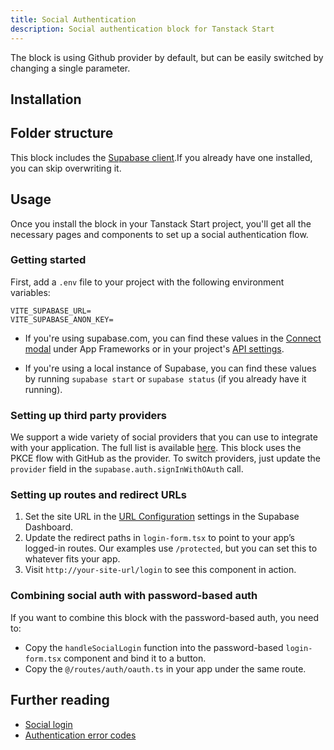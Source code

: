 ```yaml
---
title: Social Authentication
description: Social authentication block for Tanstack Start
---
```


<BlockPreview name="social-auth/auth/login" />
<Callout>
  The block is using Github provider by default, but can be easily switched by changing a single
  parameter.
</Callout>

## Installation

<BlockItem name="social-auth-nextjs" description="All needed components for the social auth flow" />

## Folder structure

This block includes the [Supabase client](/ui/docs/tanstack/client).If you already have one installed, you can skip overwriting it.

<RegistryBlock itemName="social-auth-tanstack" />

## Usage

Once you install the block in your Tanstack Start project, you'll get all the necessary pages and components to set up a social authentication flow.

### Getting started

First, add a `.env` file to your project with the following environment variables:

```env
VITE_SUPABASE_URL=
VITE_SUPABASE_ANON_KEY=
```

- If you're using supabase.com, you can find these values in the [Connect modal](https://supabase.com/dashboard/project/_?showConnect=true) under App Frameworks or in your project's [API settings](https://supabase.com/dashboard/project/_/settings/api).

- If you're using a local instance of Supabase, you can find these values by running `supabase start` or `supabase status` (if you already have it running).

### Setting up third party providers

We support a wide variety of social providers that you can use to integrate with your application. The full list is available [here](https://supabase.com/docs/guides/auth/social-login).
This block uses the PKCE flow with GitHub as the provider. To switch providers, just update the `provider` field in the `supabase.auth.signInWithOAuth` call.

### Setting up routes and redirect URLs

1. Set the site URL in the [URL Configuration](https://supabase.com/dashboard/project/_/auth/url-configuration) settings in the Supabase Dashboard.
1. Update the redirect paths in `login-form.tsx` to point to your app’s logged-in routes. Our examples use `/protected`, but you can set this to whatever fits your app.
1. Visit `http://your-site-url/login` to see this component in action.

### Combining social auth with password-based auth

If you want to combine this block with the password-based auth, you need to:

- Copy the `handleSocialLogin` function into the password-based `login-form.tsx` component and bind it to a button.
- Copy the `@/routes/auth/oauth.ts` in your app under the same route.

## Further reading

- [Social login](https://supabase.com/docs/guides/auth/social-login)
- [Authentication error codes](https://supabase.com/docs/guides/auth/debugging/error-codes)
